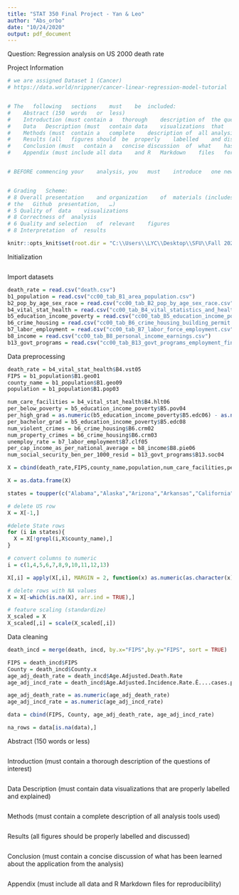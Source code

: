 ```yaml
---
title: "STAT 350 Final Project - Yan & Leo"
author: "Abs_orbo"
date: "10/24/2020"
output: pdf_document
---
```

Question: Regression analysis on US 2000 death rate

Project Information
```r
# we are assigned Dataset 1 (Cancer)
# https://data.world/nrippner/cancer-linear-regression-model-tutorial


# The	following	sections	must	be	included:
#    Abstract (150	words	or	less)
#    Introduction (must	contain	a	thorough	description	of	the	questions	of	interest)
#    Data	Description (must	contain	data	visualizations	that	are	properly	labelled	and	explained)
#    Methods (must	contain	a	complete	description	of	all	analysis	tools	used)
#    Results (all	figures	should	be	properly	labelled	and	discussed)
#    Conclusion (must	contain	a	concise	discussion	of	what	has	been	learned	about	the	application	from	the	analysis)
#    Appendix (must	include	all	data	and	R	Markdown	files	for	reproducibility)


# BEFORE commencing	your	analysis, you	must	introduce	one	new	additional	data	point into	your	assigned	dataset.	A	description	of	this	unique data	point	must	be	included	in	your	Data	 Description section	along	with	some rationale	for	the	values	chosen.		


# Grading	Scheme:
# 8 Overall	presentation	and	organization	of	materials (includes	quality	of	writing	and	quality	of	
# the	Github	presentation,	…)
# 5 Quality	of	data	visualizations
# 8 Correctness	of	analysis
# 6 Quality	and	selection	of	relevant	figures	
# 8 Interpretation	of	results
```

```r
knitr::opts_knit$set(root.dir = "C:\\Users\\LYC\\Desktop\\SFU\\Fall 2020 Courses\\STAT 350\\Final project\\data")
```

Initialization
```r

```

Import datasets
```r
death_rate = read.csv("death.csv")
b1_population = read.csv("cc00_tab_B1_area_population.csv")
b2_pop_by_age_sex_race = read.csv("cc00_tab_B2_pop_by_age_sex_race.csv")
b4_vital_stat_health = read.csv("cc00_tab_B4_vital_statistics_and_health.csv")
b5_education_income_poverty = read.csv("cc00_tab_B5_education_income_poverty.csv")
b6_crime_housing = read.csv("cc00_tab_B6_crime_housing_building_permit.csv")
b7_labor_employment = read.csv("cc00_tab_B7_labor_force_employment.csv")
b8_income = read.csv("cc00_tab_B8_personal_income_earnings.csv")
b13_govt_programs = read.csv("cc00_tab_B13_govt_programs_employment_finances.csv")
```

Data preprocessing
```r
death_rate = b4_vital_stat_health$B4.vst05
FIPS = b1_population$B1.geo01
county_name = b1_population$B1.geo09
population = b1_population$B1.pop03

num_care_facilities = b4_vital_stat_health$B4.hlt06
per_below_poverty = b5_education_income_poverty$B5.pov04
per_high_grad = as.numeric(b5_education_income_poverty$B5.edc06) - as.numeric(b5_education_income_poverty$B5.edc08)
per_bachelor_grad = b5_education_income_poverty$B5.edc08
num_violent_crimes = b6_crime_housing$B6.crm02
num_property_crimes = b6_crime_housing$B6.crm03
unemploy_rate = b7_labor_employment$B7.clf05
per_cap_income_as_per_national_average = b8_income$B8.pie06
num_social_security_ben_per_1000_resid = b13_govt_programs$B13.soc04

X = cbind(death_rate,FIPS,county_name,population,num_care_facilities,per_below_poverty,per_high_grad,per_bachelor_grad,num_violent_crimes,num_property_crimes,unemploy_rate,per_cap_income_as_per_national_average,num_social_security_ben_per_1000_resid)

X = as.data.frame(X)

states = toupper(c("Alabama","Alaska","Arizona","Arkansas","California","Colorado","Connecticut","Delaware","Florida","Georgia","Hawaii","Idaho","Illinois","Indiana","Iowa","Kansas","Kentucky","Louisiana","Maine","Maryland","Massachusetts","Michigan","Minnesota","Mississippi","Missouri","Montana","Nebraska","Nevada","New Hampshire","New Jersey","New Mexico","New York","North Carolina","North Dakota","Ohio","Oklahoma","Oregon","Pennsylvania","Rhode Island","South Carolina","South Dakota","Tennessee","Texas","Utah","Vermont","Virginia","Washington","West Virginia","Wisconsin","Wyoming"))

# delete US row
X = X[-1,]

#delete State rows
for (i in states){
  X = X[!grepl(i,X$county_name),]
}

# convert columns to numeric
i = c(1,4,5,6,7,8,9,10,11,12,13)

X[,i] = apply(X[,i], MARGIN = 2, function(x) as.numeric(as.character(x)))

# delete rows with NA values
X = X[-which(is.na(X), arr.ind = TRUE),]

# feature scaling (standardize)
X_scaled = X
X_scaled[,i] = scale(X_scaled[,i])

```

Data cleaning
```r
death_incd = merge(death, incd, by.x="FIPS",by.y="FIPS", sort = TRUE)

FIPS = death_incd$FIPS
County = death_incd$County.x
age_adj_death_rate = death_incd$Age.Adjusted.Death.Rate
age_adj_incd_rate = death_incd$Age.Adjusted.Incidence.Rate.Ê....cases.per.100.000

age_adj_death_rate = as.numeric(age_adj_death_rate)
age_adj_incd_rate = as.numeric(age_adj_incd_rate)

data = cbind(FIPS, County, age_adj_death_rate, age_adj_incd_rate)

na_rows = data[is.na(data),]

```

Abstract (150 words or less)
```r

```

Introduction (must contain a thorough description of the questions of interest)
```r

```

Data Description (must contain data visualizations that are properly labelled and explained)
```r

```

Methods (must contain a complete description of all analysis tools used)
```r

```

Results (all figures should be properly labelled and discussed)
```r

```

Conclusion (must contain a concise discussion of what has been learned about the application from the analysis)
```r

```

Appendix (must include all data and R Markdown files for reproducibility)
```r

```

